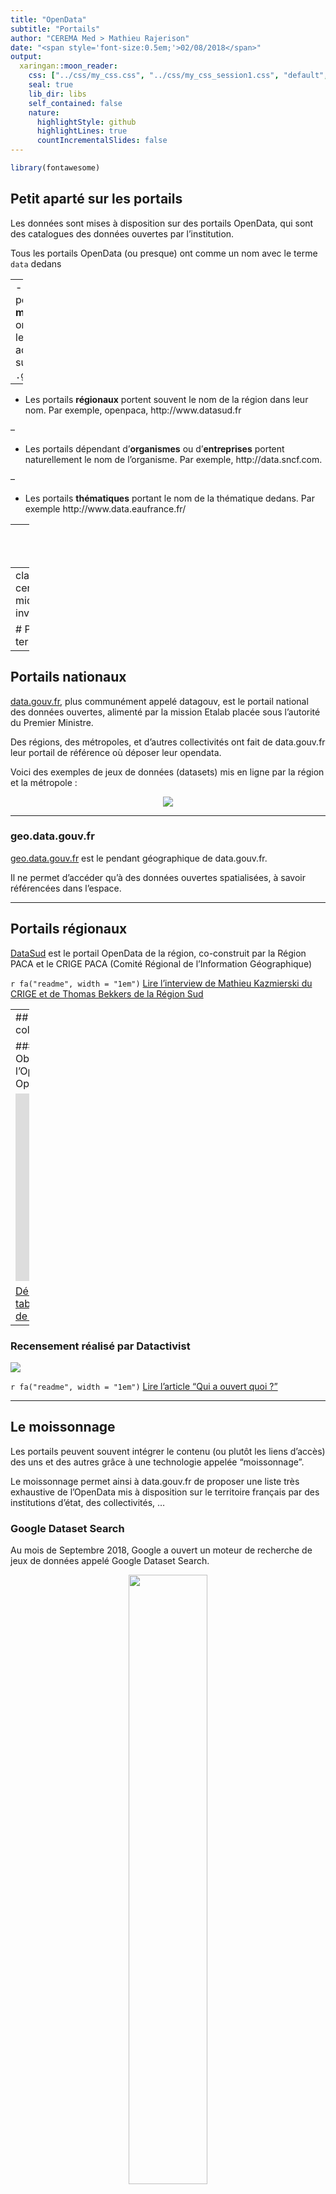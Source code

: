 ```yaml
---
title: "OpenData"
subtitle: "Portails"
author: "CEREMA Med > Mathieu Rajerison"
date: "<span style='font-size:0.5em;'>02/08/2018</span>"
output:
  xaringan::moon_reader:
    css: ["../css/my_css.css", "../css/my_css_session1.css", "default", "default-fonts"]
    seal: true
    lib_dir: libs
    self_contained: false
    nature:
      highlightStyle: github
      highlightLines: true
      countIncrementalSlides: false
---
```

```r
library(fontawesome)
```

## Petit aparté sur les portails
Les données sont mises à disposition sur des portails OpenData, qui sont des catalogues des données ouvertes par l'institution.

Tous les portails OpenData (ou presque) ont comme un nom avec le terme `data` dedans

--
- Les portails **ministériels** ont dans leur adresse le suffixe `.gouv.fr`.

--

- Les portails **régionaux** portent souvent le nom de la région dans leur nom. Par exemple, openpaca, http://www.datasud.fr

--

- Les portails dépendant d'**organismes** ou d'**entreprises** portent naturellement le nom de l'organisme. Par exemple, http://data.sncf.com.

--

- Les portails **thématiques** portant le nom de la thématique dedans. Par exemple http://www.data.eaufrance.fr/

---
class: center, middle

# Sur le site data.gouv.fr, on trouve des données ainsi que des (...) ?

---
class: center, middle, inverse

# Portails territorialisés

---

## Portails nationaux
[data.gouv.fr](https://www.data.gouv.fr/fr/), plus communément appelé datagouv, est le portail national des données ouvertes, alimenté par la mission Etalab placée sous l'autorité du Premier Ministre.

Des régions, des métropoles, et d'autres collectivités ont fait de data.gouv.fr leur portail de référence où déposer leur opendata. 

Voici des exemples de jeux de données (datasets) mis en ligne par la région et la métropole :

<center><a href=https://www.data.gouv.fr/fr/organizations/region-provence-alpes-cote-d-azur/><img src=../images/datagouv.png></img></a></center>
<!-- <div data-udata-dataset="5b4333f8c751df212a8d511d"></div> -->
<!-- <script src="https://www.data.gouv.fr/static/oembed.js" async defer></script> -->
<!-- <br> -->
<!-- <div data-udata-dataset="53699cf6a3a729239d205aee"></div> -->
<!-- <script src="https://www.data.gouv.fr/static/oembed.js" async defer></script> -->

---

### geo.data.gouv.fr
[geo.data.gouv.fr](https://geo.data.gouv.fr/) est le pendant géographique de data.gouv.fr.

Il ne permet d'accéder qu'à des données ouvertes spatialisées, à savoir référencées dans l'espace.

---

## Portails régionaux
[DataSud](https://www.datasud.fr/) est le portail OpenData de la région, co-construit par la Région PACA et le CRIGE PACA (Comité Régional de l'Information Géographique)

`r fa("readme", width = "1em")` [Lire l'interview de Mathieu Kazmierski du CRIGE et de Thomas Bekkers de la Région Sud](https://www.cerema.fr/system/files/documents/newsletter/2018/Cerema_Signature66_Def2_1.pdf)

---
## Portails des collectivités

### Observatoire de l'OpenData par OpenDataFrance
<!-- <iframe width="100%" height="300px" frameBorder="0" src="https://umap.openstreetmap.fr/fr/map/carte-odt-prefiguration_206077?scaleControl=false&miniMap=false&scrollWheelZoom=false&zoomControl=true&allowEdit=false&moreControl=true&searchControl=null&tilelayersControl=null&embedControl=null&datalayersControl=true&onLoadPanel=databrowser&captionBar=false"></iframe><p><a href="https://umap.openstreetmap.fr/fr/map/carte-odt-prefiguration_206077">Voir en plein écran</a></p> -->

<iframe width="100%" height="300px" frameBorder="0" allowfullscreen src="https://umap.openstreetmap.fr/fr/map/observatoire-open-data-des-territoires_239529?scaleControl=false&miniMap=false&scrollWheelZoom=false&zoomControl=true&allowEdit=false&moreControl=true&searchControl=null&tilelayersControl=null&embedControl=null&datalayersControl=true&onLoadPanel=databrowser&captionBar=false"></iframe><p><a href="https://umap.openstreetmap.fr/fr/map/observatoire-open-data-des-territoires_239529">Voir en plein écran</a></p>

[Découvrir le tableau de bord de l'OpenData](https://lab.observatoire-opendata.fr/superset/dashboard/2/)

---

### Recensement réalisé par Datactivist

[![](https://cdn-images-1.medium.com/max/800/1*BaP37ooj9uhcpP1Hm5AA8g.gif)](https://docs.google.com/spreadsheets/d/1-0qBnEfwBrq8Lfj0WCl4G7V3uL9lVHDDCpsH8VXc1_M/edit#gid=0)

`r fa("readme", width = "1em")` [Lire l'article "Qui a ouvert quoi ?"](https://medium.com/datactivist/qui-a-ouvert-quoi-le-recensement-des-donn%C3%A9es-des-villes-est-maintenant-ouvert-b7f697135c1f)

---

## Le moissonnage
Les portails peuvent souvent intégrer le contenu (ou plutôt les liens d'accès) des uns et des autres grâce à une technologie appelée "moissonnage".

Le moissonnage permet ainsi à data.gouv.fr de proposer une liste très exhaustive de l'OpenData mis à disposition sur le territoire français par des institutions d'état, des collectivités, ...

### Google Dataset Search
Au mois de Septembre 2018, Google a ouvert un moteur de recherche de jeux de données appelé Google Dataset Search.

<center><img src=https://searchengineland.com/figz/wp-content/seloads/2018/09/datasetsearch-800x308.png width=50%></img></center>

`r fa("readme", width = "1em")` [Lire les réactions sur le forum teamopendata](https://teamopendata.org/t/google-dataset-search/742/4)

---
class: center, middle, inverse

# Portails thématiques et institutionnels

---
class: center, middle

## Données territoriales

---

## GéoIDE-Carto
.pull-left[
![geoide_carto](https://www.pedagogie.ac-nice.fr/histgeo/images/stories/histoiregeo/geoide_pt.jpg)
]

Les DREALs et DDTs, (services déconcentrés du Ministère de l'Écologie et de l'Agriculture) alimentent souvent des portails de données cartographiques régionaux ou départementaux, voire thématiques sur la plate-forme GéoIDE-Carto.

On peut y télécharger des données, voire y accéder par des protocoles assez particuliers appelés Web Map Services ou Web Feature Services.

De nombreux bureaux d'études sur l'environnement accèdent aux données institutionnelles de cette façon.

---

## GéoIDD
.pull-left[
![](https://img.over-blog-kiwi.com/2/27/17/52/20180515/ob_d59398_cgdd.jpg)
]

.pull-right[
L'outil [GéoIDD](http://www.statistiques.developpement-durable.gouv.fr/cartographie/ar/cartographie-interactive-geoidd-france.html) est un outil de cartographie interactivee qui permet d'accéder à de nombreux indicateurs liés au développement durable sur la métropole et les cinq départements d'outre mer.

Il est alimenté par le Service d'Observation Et de Statistiques du Ministère qui met d'ailleurs aussi à disposition la couche d'occupation du sol [Corine Land Cover](http://www.statistiques.developpement-durable.gouv.fr/clc/fichiers/).
]
---

## BATRAME
[BATRAME](http://batrame-paca.fr/) est un portail assez similaire à GéoIDD dans la philosophie qui compile des chiffres sur la Région.
![batrame](http://batrame-paca.fr/img/bandeau/faune_th_ci_bo_ab.jpg)

---
class: center, middle

## Données géographiques

---

## IGN
L'Institut Géographique National, institution de référence pour la cartographie, auteur des cartes SCAN25, de bases de données topographiques de précision, diffuse de plus en plus de données en OpenData, sur [datagouv](https://www.data.gouv.fr/fr/organizations/institut-national-de-l-information-geographique-et-forestiere/) ou sur son [site officiel](http://professionnels.ign.fr/donnees).

Parmi celles mises à disposition, on trouve :

- des contours administratifs
- l'inventaire forestier national
- les images aériennes de la BDORTHO
- des fonds de plan
- ...

<div data-udata-dataset="594b8af5c751df7a79788a3a"></div>
<script src="https://www.data.gouv.fr/static/oembed.js" async defer></script>

---

## OpenStreetMap

OpenStreetMap est un peu le Wikipédia de la cartographie.

Il propose une carte mondiale alimentée, éditée, modifiée, mise à jour par des cartographes volontaires de par le monde.

Il est souvent plus à jour que ses pendants propriétaires Google Maps, Bing Maps.

<a href=https://www.openstreetmap.org/#map=5/46.449/2.210><center><img src=https://www.developpez.net/forums/attachments/p407157d1/a/a/a width=80%></img></center></a>
---
class: center, middle
## Données par thématiques

---
## Démographie, société

<center>
<img src=http://www.annaysouslens.fr/images/une/Insee.jpg width=30%></img>
</center>


Sur le site de l'INSEE (Institut National de la Statistique et des Études Économiques), on trouve énormément de données localisées qui décrivent le territoire en termes :
- démographiques (population, âge, composition des ménages)
- sociétaux (nombre de chômeurs, d'individus par catégorie socio-professionnelle)
- mais aussi d'[équipements publics](https://www.insee.fr/fr/metadonnees/source/serie/s1161), etc...

---
## Risques
<!--
<center>
<img src="https://www.georisques.gouv.fr/viewer/style/default/images/splash-screen-loading.gif" width=30%></img>
</center>
-->

[GeoRisques](http://www.georisques.gouv.fr/) est le portail sur les risques du Ministère de l'Écologie. Il permet d'accéder aux périmètres des zones sujettes aux risques d'incendie, de feux de forêt, de submersion marine, séismes...

---
## Urbanisme
<!--
<center>
<img src="https://www.geoportail-urbanisme.gouv.fr/bundles/igngpu/images/Logo-GeoUrba-HD.jpg?v3.2.14" width=30%></img>
</center>
-->

Le [GéoPortail de l'Urbanisme (GPU)](https://www.geoportail-urbanisme.gouv.fr/) est la plate-forme du Ministère qui héberge toutes les données relatives aux Plans Locaux d'Urbanisme (PLU).

Les PLUs définissent les contraintes d'usage du sol en terme de constructibilité et d'aménagements induites ou non par la présence de servitudes d'utilité publique (SUP), ceci à l'échelle communale et inter-communale.
<center>
<img src=https://upload.wikimedia.org/wikipedia/commons/thumb/f/f2/PLU_Ampus_Domaine_Saint_Pierre.jpg/640px-PLU_Ampus_Domaine_Saint_Pierre.jpg width=60%></img>
</center>
---

## Culture
La plate-forme [data.culture.gouv.fr](https://www.data.gouv.fr/fr/topics/culture/) recense données relatives à la culture sur le territoire français, avec entre autres :

- les musées
- les évènements culturels
- les lieux de tournage de films

---

## Eau
<center>
<img src="https://teleservices.lesagencesdeleau.fr/Design/images/logo.png" width=20%></img>
</center>

[data.eaufrance.fr](http://www.data.eaufrance.fr/) offre un accès libre aux données sur l'eau, les milieux aquatiques et leurs usages, publiées sur les sites de la toile Eaufrance.

On y trouve par exemple les perimètres de bassins versants, les concentrations en nitrates d'origine agricole, les tracés des rivières, la qualité des eaux de baignade.

---

## Littoral
<!--
<center><img src="http://www.geoinformations.developpement-durable.gouv.fr/local/cache-vignettes/L170xH170/rubon633-49ed7.png" width=20%></img>
</center>
-->


[Géolittoral](http://www.geolittoral.developpement-durable.gouv.fr/) est une plate-forme de données géographiques alimentée par le Ministère de l'Écologie où l'on trouve, entre autres, le tracé du sentier du littoral, les ouvrages et aménagements littoraux, ...

---

## Maritime
Sur [data.shom.fr](https://data.shom.fr/), on trouve des données très précises sur le maritime, notamment des reconstitutions 3D de très grande précision des fonds marins ou du littoral, des données sur les courants, la marée,...

---

## Transport
<center>
<img src="https://transport.data.gouv.fr/images/logo-header.svg" width=30%></img>
</center>

Le point d'Accès National aux données Transport (PAN) se matérialise sous la forme de la plate-forme [transport.data.gouv.fr/](https://transport.data.gouv.fr/). 

On devrait y trouver les lignes et arrêts de transports publics, les horaires de trains et de bus, mais aussi des données de trafic sur les axes autoroutiers ou les routes départementales.

L'objectif de cette diffusion est notamment de favoriser le développement d'applications de mobilité par des tiers, à l'exemple de la société [navitia](https://www.navitia.io/).

---
<center>
<img src=https://cdn-images-1.medium.com/max/600/0*8somKEEO8Y9AmVKZ. width=50%></img>
</center>

A noter que certains, indépendamment du PAN Transport, diffusent déjà leurs données de mobilité. C'est le cas :

- du [stif](https://opendata.stif.info/explore/?sort=modified)
- de la [sncf](https://data.sncf.com/explore/?sort=modified)

Des sociétés privées mettent aussi leurs données à disposition, telles que Uber sur sa plate-forme [movement.uber](https://movement.uber.com/?lang=fr-FR)

---

## Énergie
La plateforme [Open Data Réseaux Énergies (ODRÉ)](https://opendata.reseaux-energies.fr/pages/accueil/) met à disposition pas mal de données sur l'Énergie. Cette plate-forme est le fruit de la collaboration entre GRTgaz, RTE et Teréga.

[Réseau Transport d'Électricité](https://data.rte-france.com) ainsi qu'[enedis](https://data.enedis.fr/explore/?sort=modified) met à disposition des données sur la consommation d'énergie.

---

## Tourisme

<center>
<img src="http://www.datatourisme.fr/wp-content/uploads/2016/07/logo-datatourisme-scroll-1.png" width=30%></img>
</center>


Le portail [datatourisme](http://www.datatourisme.fr/) sur les données du tourisme en France, est issu de la collaboration du Ministère de l'Economie, de la Direction Générale des Entreprises et du réseau des agences départementales.

On trouve aussi des portails de données touristiques territoriaux, tels que celui de la région appelé [data.visitprovence](http://data.visitprovence.com/)

AirBnB met aussi à disposition des jeux de données sur sa plate-forme [insideairbnb](http://insideairbnb.com/get-the-data.html) et [DataVille](https://dataville.byairbnb.com/).

---
## Gare au Data Washing !

<center>
<img src="https://i2.wp.com/i307.photobucket.com/albums/nn295/Laudi0/washing_machine.jpg" width=10%></img>
</center>

La mise en ligne de données par AirBnB et Uber a été critriquée comme étant du Data Washing.

Le Data Washing est le pendant du Green Washing pour la donnée. Il consiste, pour des institutions ou entreprises, à mettre en ligne de façon massive des lots de données sans véritable intérêt sachant que cela permettra d'améliorer leur image de marque.

<blockquote>"Les données d'Uber, bien que téléchargeables, sont diffusées avec une licence qui ne permet pas de les qualifier d'open data car elle interdit expressément tout usage commercial. De même, le fait que l'inscription soit requise pour accéder aux données d'Uber Movement constitue un frein à la réutilisation. C'est pas de l'open data, point."</blockquote>

<blockquote>"Le niveau de granularité des données est à la commune, pas à l'arrondissement et encore moins au quartier ou à la zone Iris."</blockquote>

<div class=reference><a href=https://donneesouvertes.info/2017/12/17/jai-teste-les-donnees-ouvertes-duber-et-airbnb-en-france/>Article sur donneesouvertes</a></div>